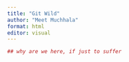 ```yaml
---
title: "Git Wild"
author: "Meet Muchhala"
format: html
editor: visual
---
```


```r
 




## why are we here, if just to suffer


```

```r


```
